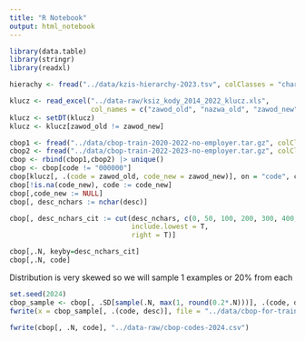 ```yaml
---
title: "R Notebook"
output: html_notebook
---
```


```r
library(data.table)
library(stringr)
library(readxl)
```

```r
hierachy <- fread("../data/kzis-hierarchy-2023.tsv", colClasses = "character", sep = "\t")
```

```r
klucz <- read_excel("../data-raw/ksiz_kody_2014_2022_klucz.xls", 
                    col_names = c("zawod_old", "nazwa_old", "zawod_new", "nazwa_new"), skip = 1, col_types = "text")
klucz <- setDT(klucz)
klucz <- klucz[zawod_old != zawod_new]
```

```r
cbop1 <- fread("../data/cbop-train-2020-2022-no-employer.tar.gz", colClasses = "character")
cbop2 <- fread("../data/cbop-train-2022-2023-no-employer.tar.gz", colClasses = "character")
cbop <- rbind(cbop1,cbop2) |> unique()
cbop <- cbop[code != "000000"]
cbop[klucz[, .(code = zawod_old, code_new = zawod_new)], on = "code", code_new:=i.code_new]
cbop[!is.na(code_new), code := code_new]
cbop[,code_new := NULL]
cbop[, desc_nchars := nchar(desc)]

cbop[, desc_nchars_cit := cut(desc_nchars, c(0, 50, 100, 200, 300, 400, 500, Inf),
                              include.lowest = T,
                              right = T)]

cbop[,.N, keyby=desc_nchars_cit]
cbop[,.N, code]
```

Distribution is very skewed so we will sample 1 examples or 20% from each 

```r
set.seed(2024)
cbop_sample <- cbop[, .SD[sample(.N, max(1, round(0.2*.N)))], .(code, desc_nchars_cit)]
fwrite(x = cbop_sample[, .(code, desc)], file = "../data/cbop-for-train-test.tar.gz", quote = T)
```

```r
fwrite(cbop[, .N, code], "../data-raw/cbop-codes-2024.csv")
```


